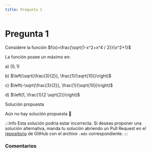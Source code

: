 ```yaml
---
title: Pregunta 1
---
```



# Pregunta 1

Considere la función $f(x)=\frac{\sqrt{1-x^2+x^4 / 2}}{x^2+1}$

La función posee un máximo en:

a) $(0,1)$

b) $\left(\sqrt{\frac{3}{2}}, \frac{1}{\sqrt{10}}\right)$

c) $\left(-\sqrt{\frac{3}{2}}, \frac{1}{\sqrt{10}}\right)$

d) $\left(1, \frac{1}{2 \sqrt{2}}\right)$

<MDXDetails>
<summary>Solución propuesta</summary>

Aún no hay solución propuesta 🥲

:::info
Esta solución podría estar incorrecta. Si deseas proponer una solución alternativa, manda tu solución abriendo
un Pull Request en el [repositorio](https://github.com/crow-rojas/apuntes-fundamentals/pulls) de GitHub con el archivo
`.mdx` correspondiente.
:::

</MDXDetails>

### Comentarios

<Disqus
  url="https://crow-rojas.github.io/apuntes-fundamentals/docs/mathematics/calculus-1-2-3/exercises/2016-2/p01"
  identifier="docs/mathematics/calculus-1-2-3/exercises/2016-2/p01"
  title="2016-2 Cálculo I, II y III - Pregunta 01"
/>
